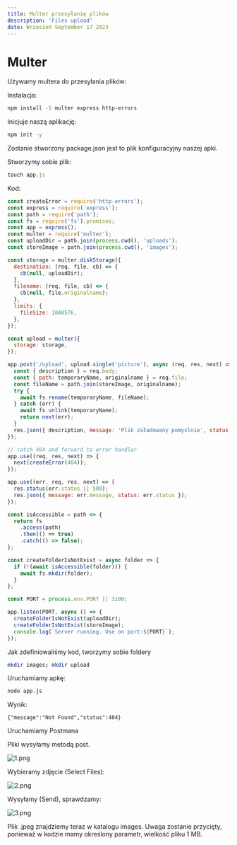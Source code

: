 ```yaml
---
title: Multer przesyłanie plików
description: 'Files upload'
date: Wrzesień September 17 2023
---
```


# Multer

Używamy multera do przesyłania plików:

Instalacja:

```bash
npm install -S multer express http-errors
```

Inicjuje naszą aplikację:

```bash
npm init -y
```

Zostanie stworzony package.json jest to plik konfiguracyjny naszej apki.

Stworzymy sobie plik:

```javascript
touch app.js
```

Kod:

```javascript
const createError = require('http-errors');
const express = require('express');
const path = require('path');
const fs = require('fs').promises;
const app = express();
const multer = require('multer');
const uploadDir = path.join(process.cwd(), 'uploads');
const storeImage = path.join(process.cwd(), 'images');

const storage = multer.diskStorage({
  destination: (req, file, cb) => {
    cb(null, uploadDir);
  },
  filename: (req, file, cb) => {
    cb(null, file.originalname);
  },
  limits: {
    fileSize: 1048576,
  },
});

const upload = multer({
  storage: storage,
});

app.post('/upload', upload.single('picture'), async (req, res, next) => {
  const { description } = req.body;
  const { path: temporaryName, originalname } = req.file;
  const fileName = path.join(storeImage, originalname);
  try {
    await fs.rename(temporaryName, fileName);
  } catch (err) {
    await fs.unlink(temporaryName);
    return next(err);
  }
  res.json({ description, message: 'Plik załadowany pomyślnie', status: 200 });
});

// catch 404 and forward to error handler
app.use((req, res, next) => {
  next(createError(404));
});

app.use((err, req, res, next) => {
  res.status(err.status || 500);
  res.json({ message: err.message, status: err.status });
});

const isAccessible = path => {
  return fs
    .access(path)
    .then(() => true)
    .catch(() => false);
};

const createFolderIsNotExist = async folder => {
  if (!(await isAccessible(folder))) {
    await fs.mkdir(folder);
  }
};

const PORT = process.env.PORT || 3100;

app.listen(PORT, async () => {
  createFolderIsNotExist(uploadDir);
  createFolderIsNotExist(storeImage);
  console.log(`Server running. Use on port:${PORT}`);
});
```

Jak zdefiniowaliśmy kod, tworzymy sobie foldery

```bash
mkdir images; mkdir upload
```

Uruchamiamy apkę:

```bash
node app.js
```

Wynik:

```text
{"message":"Not Found","status":404}
```

Uruchamiamy Postmana 

Pliki wysyłamy metodą post.

![1.png](https://lmk.one/posts/.attachments.920/1.png)

  
Wybieramy zdjęcie (Select Files):

![2.png](https://lmk.one/posts/.attachments.920/2.png)

  
Wysyłamy (Send), sprawdzamy:

![3.png](https://lmk.one/posts/.attachments.920/3.png)

  
Plik .jpeg znajdziemy teraz w katalogu images. Uwaga zostanie przycięty, ponieważ w kodzie mamy określony parametr, wielkość pliku 1 MB.